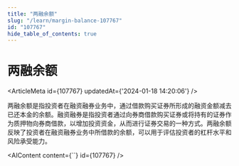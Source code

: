 ```yaml
---
title: "两融余额"
slug: "/learn/margin-balance-107767"
id: "107767"
hide_table_of_contents: true
---
```



# 两融余额

<ArticleMeta id={107767} updatedAt={'2024-01-18 14:20:06'} />
<div className='border-solid border-b border-t-0 my-4 border-[var(--ifm-color-gray-300)]' />

两融余额是指投资者在融资融券业务中，通过借款购买证券所形成的融资金额减去已还本金的余额。融资融券是指投资者通过向券商借款购买证券或将持有的证券作为质押物向券商借款，以增加投资资金，从而进行证券交易的一种方式。两融余额反映了投资者在融资融券业务中所借款的余额，可以用于评估投资者的杠杆水平和风险承受能力。

<AIContent content={``} id={107767} />
